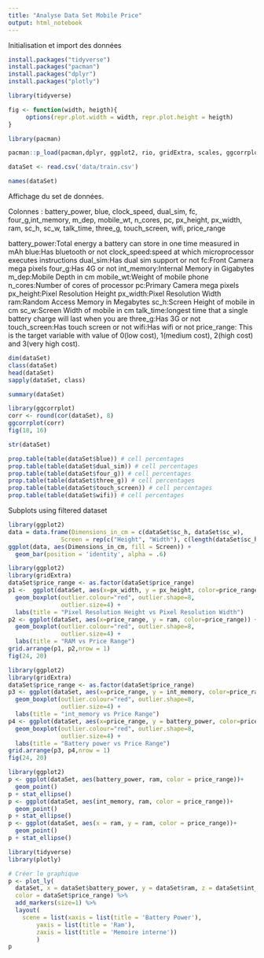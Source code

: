 ```yaml
---
title: "Analyse Data Set Mobile Price"
output: html_notebook
---
```


Initialisation et import des données

```r
install.packages("tidyverse")
install.packages("pacman")
install.packages("dplyr")
install.packages("plotly")

library(tidyverse)

fig <- function(width, heigth){
     options(repr.plot.width = width, repr.plot.height = heigth)
}

library(pacman)

pacman::p_load(pacman,dplyr, ggplot2, rio, gridExtra, scales, ggcorrplot, caret, e1071)

dataSet <- read.csv('data/train.csv')
```


```r
names(dataSet)
```

Affichage du set de données.

Colonnes : battery_power, blue, clock_speed, dual_sim, fc, four_g,int_memory, m_dep, mobile_wt, n_cores, pc, px_height, px_width, ram, sc_h, sc_w, talk_time, three_g, touch_screen, wifi, price_range

battery_power:Total energy a battery can store in one time measured in mAh
blue:Has bluetooth or not
clock_speed:speed at which microprocessor executes instructions
dual_sim:Has dual sim support or not
fc:Front Camera mega pixels
four_g:Has 4G or not
int_memory:Internal Memory in Gigabytes
m_dep:Mobile Depth in cm
mobile_wt:Weight of mobile phone
n_cores:Number of cores of processor
pc:Primary Camera mega pixels
px_height:Pixel Resolution Height
px_width:Pixel Resolution Width
ram:Random Access Memory in Megabytes
sc_h:Screen Height of mobile in cm
sc_w:Screen Width of mobile in cm
talk_time:longest time that a single battery charge will last when you are
three_g:Has 3G or not
touch_screen:Has touch screen or not
wifi:Has wifi or not
price_range: This is the target variable with value of 0(low cost), 1(medium cost), 2(high cost) and 3(very high cost).

```r
dim(dataSet)
class(dataSet)
head(dataSet)
sapply(dataSet, class)
```


```r
summary(dataSet)
```


```r
library(ggcorrplot)
corr <- round(cor(dataSet), 8)
ggcorrplot(corr)
fig(18, 16)
```


```r
str(dataSet)
```

```r
prop.table(table(dataSet$blue)) # cell percentages
prop.table(table(dataSet$dual_sim)) # cell percentages
prop.table(table(dataSet$four_g)) # cell percentages
prop.table(table(dataSet$three_g)) # cell percentages
prop.table(table(dataSet$touch_screen)) # cell percentages
prop.table(table(dataSet$wifi)) # cell percentages
```


Subplots using filtered dataset
```r
library(ggplot2)
data = data.frame(Dimensions_in_cm = c(dataSet$sc_h, dataSet$sc_w), 
               Screen = rep(c("Height", "Width"), c(length(dataSet$sc_h), length(dataSet$sc_w))))
ggplot(data, aes(Dimensions_in_cm, fill = Screen)) + 
  geom_bar(position = 'identity', alpha = .6)
```


```r
library(ggplot2)
library(gridExtra)
dataSet$price_range <- as.factor(dataSet$price_range)
p1 <-  ggplot(dataSet, aes(x=px_width, y = px_height, color=price_range)) +
  geom_boxplot(outlier.colour="red", outlier.shape=8,
               outlier.size=4) +
  labs(title = "Pixel Resolution Height vs Pixel Resolution Width")
p2 <- ggplot(dataSet, aes(x=price_range, y = ram, color=price_range)) +
  geom_boxplot(outlier.colour="red", outlier.shape=8,
               outlier.size=4) +
  labs(title = "RAM vs Price Range")
grid.arrange(p1, p2,nrow = 1)
fig(24, 20)
```


```r
library(ggplot2)
library(gridExtra)
dataSet$price_range <- as.factor(dataSet$price_range)
p3 <- ggplot(dataSet, aes(x=price_range, y = int_memory, color=price_range)) +
  geom_boxplot(outlier.colour="red", outlier.shape=8,
               outlier.size=4) +
  labs(title = "int_memory vs Price Range")
p4 <- ggplot(dataSet, aes(x=price_range, y = battery_power, color=price_range)) +
  geom_boxplot(outlier.colour="red", outlier.shape=8,
               outlier.size=4) +
  labs(title = "Battery power vs Price Range")
grid.arrange(p3, p4,nrow = 1)
fig(24, 20)
```

```r
library(ggplot2)
p <- ggplot(dataSet, aes(battery_power, ram, color = price_range))+
  geom_point()
p + stat_ellipse()
p <- ggplot(dataSet, aes(int_memory, ram, color = price_range))+
  geom_point()
p + stat_ellipse()
p <- ggplot(dataSet, aes(x = ram, y = ram, color = price_range))+
  geom_point()
p + stat_ellipse()

library(tidyverse)
library(plotly)

# Créer le graphique
p <- plot_ly(
  dataSet, x = dataSet$battery_power, y = dataSet$ram, z = dataSet$int_memory, 
  color = dataSet$price_range) %>%
  add_markers(size=1) %>%
  layout(
    scene = list(xaxis = list(title = 'Battery Power'),
        yaxis = list(title = 'Ram'),
        zaxis = list(title = 'Memoire interne'))
        )
p
```

